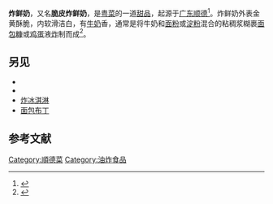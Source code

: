 {{Infobox prepared food
| name             = 炸鲜奶
| image            = 炸鲜奶 Zha xian nai.png
| caption          = 
| alternate_name   = 
| country          = [[广东|广东]][[顺德|顺德]]
| region           = 
| creator          = 
| course           = 
| type             = 
| served           = 
| main_ingredient  = [[牛奶|牛奶]]
| variations       = 
| calories         = 
| other            = 
}}
'''炸鲜奶'''，又名'''脆皮炸鲜奶'''，是[[粤菜|粤菜]]的一道[[甜品|甜品]]，起源于[[广东|广东]][[顺德|顺德]]<ref>{{Cite web|title=顺德炸牛奶的速冻研究|url=http://www.cnki.com.cn/Article/CJFDTotal-SPXD201718035.htm|accessdate=2020-07-01|author=王俊光，王红梅|date=2017|format=|publisher=|language=|archive-date=2021-10-27|archive-url=https://web.archive.org/web/20211027174824/http://www.cnki.com.cn/Article/CJFDTotal-SPXD201718035.htm|dead-url=no}}</ref>。炸鲜奶外表金黄酥脆，内软滑洁白，有[[牛奶|牛奶]]香，通常是将牛奶和[[面粉|面粉]]或[[淀粉|淀粉]]混合的粘稠浆糊裹[[面包糠|面包糠]]或[[鸡蛋|鸡蛋]]液[[炸|炸]]制而成<ref>{{Cite web|title=【炸鮮奶食譜】順德懷舊甜品外脆內軟　上炸漿兩大要點油溫是關鍵|url=https://www.hk01.com/%E6%95%99%E7%85%AE/453695/%E7%82%B8%E9%AE%AE%E5%A5%B6%E9%A3%9F%E8%AD%9C-%E9%A0%86%E5%BE%B7%E6%87%B7%E8%88%8A%E7%94%9C%E5%93%81%E5%A4%96%E8%84%86%E5%85%A7%E8%BB%9F-%E4%B8%8A%E7%82%B8%E6%BC%BF%E5%85%A9%E5%A4%A7%E8%A6%81%E9%BB%9E%E6%B2%B9%E6%BA%AB%E6%98%AF%E9%97%9C%E9%8D%B5|accessdate=2020-07-01|author=鄧穎琪|date=2020-03-27|format=|publisher=|language=|archive-date=2022-01-02|archive-url=https://web.archive.org/web/20220102130550/https://www.hk01.com/%E6%95%99%E7%85%AE/453695/%E7%82%B8%E9%AE%AE%E5%A5%B6%E9%A3%9F%E8%AD%9C-%E9%A0%86%E5%BE%B7%E6%87%B7%E8%88%8A%E7%94%9C%E5%93%81%E5%A4%96%E8%84%86%E5%85%A7%E8%BB%9F-%E4%B8%8A%E7%82%B8%E6%BC%BF%E5%85%A9%E5%A4%A7%E8%A6%81%E9%BB%9E%E6%B2%B9%E6%BA%AB%E6%98%AF%E9%97%9C%E9%8D%B5|dead-url=no}}</ref>。

== 另见 ==
* {{tsl|en|Leche frita|煎奶}}
* {{tsl|en|Gulab jamun|玫瑰奶球}}
* [[炸冰淇淋|炸冰淇淋]]
* [[面包布丁|面包布丁]]

== 参考文献 ==
{{reflist}}

{{food-and-drink-stub}}

[[Category:順德菜|Category:順德菜]]
[[Category:油炸食品|Category:油炸食品]]
